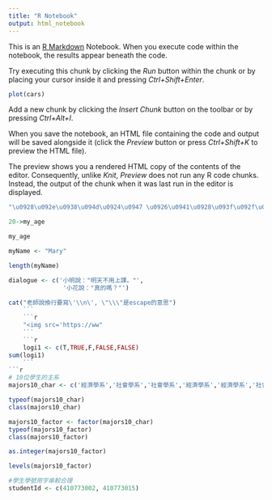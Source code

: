 ---
title: "R Notebook"
output: html_notebook
---

This is an [R Markdown](http://rmarkdown.rstudio.com) Notebook. When you execute code within the notebook, the results appear beneath the code. 

Try executing this chunk by clicking the *Run* button within the chunk or by placing your cursor inside it and pressing *Ctrl+Shift+Enter*. 

```{r}
plot(cars)
```

Add a new chunk by clicking the *Insert Chunk* button on the toolbar or by pressing *Ctrl+Alt+I*.

When you save the notebook, an HTML file containing the code and output will be saved alongside it (click the *Preview* button or press *Ctrl+Shift+K* to preview the HTML file).

The preview shows you a rendered HTML copy of the contents of the editor. Consequently, unlike *Knit*, *Preview* does not run any R code chunks. Instead, the output of the chunk when it was last run in the editor is displayed.
```{r}
"\u0928\u092e\u0938\u094d\u0924\u0947 \u0926\u0941\u0928\u093f\u092f\u093e"
```
```{r}
20->my_age
```

```{r}
my_age
```
```{r}
myName <- "Mary"
```

```{r}
length(myName)
```
```{r}
dialogue <- c('小明說："明天不用上課。"',
               '小花說："真的嗎？"')
```
```{r}
cat("老師說換行要寫\'\\n\', \"\\\"是escape的意思")
    ```
    ```{r}
    "<img src='https://ww"
    ```
    ```{r}
    logi1 <- c(T,TRUE,F,FALSE,FALSE)
sum(logi1)
    ```
```{r}
# 10位學生的主系
majors10_char <- c('經濟學系','社會學系','社會學系','經濟學系','經濟學系','社會學系','經濟學系','經濟學系','經濟學系','社會學系')

typeof(majors10_char)
class(majors10_char)
```

```{r}
majors10_factor <- factor(majors10_char)
typeof(majors10_factor)
class(majors10_factor)
```

```{r}
as.integer(majors10_factor) 
```

```{r}
levels(majors10_factor)
```

```{r}
#學生學號用字串較合理
studentId <- c(410773002, 410773015)
```